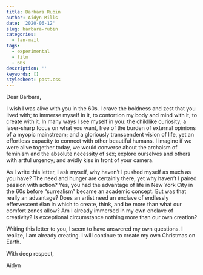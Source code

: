 ```yaml
---
title: Barbara Rubin
author: Aidyn Mills
date: '2020-06-12'
slug: barbara-rubin
categories:
  - fan-mail
tags:
  - experimental
  - film
  - 60s
description: ''
keywords: []
stylesheet: post.css
---
```


Dear Barbara,

I wish I was alive with you in the 60s. I crave the boldness and zest that you lived with; to immerse myself in it, to contortion my body and mind with it, to create with it. In many ways I see myself in you: the childlike curiosity; a laser-sharp focus on what you want, free of the burden of external opinions of a myopic mainstream; and a gloriously transcendent vision of life, yet an effortless capacity to connect with other beautiful humans. I imagine if we were alive together today, we would converse about the archaism of feminism and the absolute necessity of sex; explore ourselves and others with artful urgency; and avidly kiss in front of your camera.

As I write this letter, I ask myself, why haven’t I pushed myself as much as you have? The need and hunger are certainly there, yet why haven’t I paired passion with action? Yes, you had the advantage of life in New York City in the 60s before “surrealism” became an academic concept. But was that really an advantage? Does an artist need an enclave of endlessly effervescent élan in which to create, think, and be more than what our comfort zones allow? Am I already immersed in my own enclave of creativity? Is exceptional circumstance nothing more than our own creation? 

Writing this letter to you, I seem to have answered my own questions. I realize, I am already creating. I will continue to create my own Christmas on Earth.



With deep respect,

Aidyn
